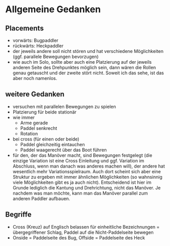 # Allgemeine Gedanken {.unnumbered}

## Placements

- vorwärts: Bugpaddler
- rückwärts: Heckpaddler
- der jeweils andere soll nicht stören und hat verschiedene Möglichkeiten (ggf. parallele Bewegungen bevorzugen)
- wie auch im Solo, sollte aber auch eine Platzierung auf der jeweils anderen Seite des Drehpunktes möglich sein, dann wären die Rollen genau getauscht und der zweite stört nicht. Soweit ich das sehe, ist das aber noch namenlos.

## weitere Gedanken

- versuchen mit parallelen Bewegungen zu spielen
- Platzierung für beide stationär
- wie immer
   - Arme gerade
   - Paddel senkrecht
   -  Rotation
- bei cross (für einen oder beide)
   - Paddel gleichzeitig eintauchen
   - Paddel waagerecht über das Boot führen
- für den, der das Manöver macht, sind Bewegungen festgelegt (die einzige Variation ist eine Cross Einleitung und ggf. Variation im Abschluss, wenn man danach was anderes machen will), der andere hat wesentlich mehr Variationsspielraum. Auch dort scheint sich aber eine Struktur zu ergeben mit immer ähnlichen Möglichkeiten (so wahnsinnig viele Möglichkeiten gibt es ja auch nicht). Entscheidend ist hier im Grunde lediglich die Kantung und Drehrichtung, nicht das Manöver. Je nachdem was man möchte, kann man das Manöver parallel zum anderen Paddler aufbauen.

## Begriffe

- Cross (Kreuz) auf Englisch belassen für einheitliche Bezeichnungen = übergegriffener Schlag, Paddel auf die Nicht-Paddelseite bewegen
- Onside = Paddelseite des Bug, Offside = Paddelseite des Heck
